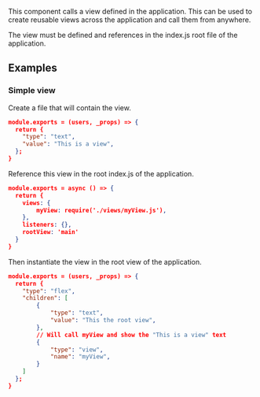 


This component calls a view defined in the application. This can be used to create reusable views across the application and call them from anywhere.

The view must be defined and references in the index.js root file of the application.

## Examples

### Simple view

Create a file that will contain the view.

```json
module.exports = (users, _props) => {
  return {
    "type": "text",
    "value": "This is a view",
  };
}
```

Reference this view in the root index.js of the application.

```json
module.exports = async () => {
  return {
    views: {
        myView: require('./views/myView.js'),
    },
    listeners: {},
    rootView: 'main'
  }
}
```

Then instantiate the view in the root view of the application.

```json
module.exports = (users, _props) => {
  return {
    "type": "flex",
    "children": [
        {
            "type": "text",
            "value": "This the root view",
        },
        // Will call myView and show the "This is a view" text
        {
            "type": "view",
            "name": "myView",
        }
    ]
  };
}
```

<PropertyTable schema={viewSchema}/>

